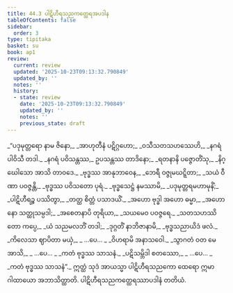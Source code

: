 ```yaml
---
title: 44.3 ပါဋိဟီရသညကတ္ထေရအပဒါန
tableOfContents: false
sidebar:
  order: 3
type: tipitaka
basket: su
book: ap1
review:
  current: review
  updated: '2025-10-23T09:13:32.790849'
  updated_by: ''
  notes: ''
  history:
  - state: review
    date: '2025-10-23T09:13:32.790849'
    updated_by: ''
    notes: ''
    previous_state: draft
---
```



<ReviewStatus review={frontmatter.review} showDetails={true} />

<HypothesisAnnotation frontmatter={frontmatter} />

<DynamicBreadcrumb />

<Division number="26" book="ap1" e="ch" v="20" p="431">

<Paragraph number="5693" type="verses" book="ap1">
_“ပဒုမုတ္တရော နာမ ဇိနော,_  
_အာဟုတီနံ ပဋိဂ္ဂဟော;_  
_ဝသီသတသဟဿေဟိ,_  
_နဂရံ ပါဝိသီ တဒါ._  

</Paragraph>

</Division>
<Division number="27" book="ap1" e="ch" v="20" p="431">

<Paragraph number="5694" type="verses" book="ap1">
_နဂရံ ပဝိသန္တဿ,_  
ဥပသန္တဿ တာဒိနော;_  
_ရတနာနိ ပဇ္ဇောတိံသု,_  
_နိဂ္ဃေါသော အာသိ တာဝဒေ._  

</Paragraph>

</Division>
<Division number="28" book="ap1" e="ch" v="20" p="431">

<Paragraph number="5695" type="verses" book="ap1">
_ဗုဒ္ဓဿ အာနုဘာဝေန,_  
_ဘေရီ ဝဇ္ဇုမဃဋ္ဋိတာ;_  
_သယံ ဝီဏာ ပဝဇ္ဇန္တိ,_  
_ဗုဒ္ဓဿ ပဝိသတော ပုရံ._  

</Paragraph>

</Division>
<Division number="29" book="ap1" e="ch" v="20" p="431">

<Paragraph number="5696" type="verses" book="ap1">
_ဗုဒ္ဓသေဋ္ဌံ နမဿာမိ,_  
_ပဒုမုတ္တရမဟာမုနိံ;_  
_ပါဋိဟီရဉ္စ ပဿိတွာ,_  
_တတ္ထ စိတ္တံ ပသာဒယိံ._  

</Paragraph>

</Division>
<Division number="30" book="ap1" e="ch" v="20" p="431">

<Paragraph number="5697" type="verses" book="ap1">
_အဟော ဗုဒ္ဓါ အဟော ဓမ္မာ,_  
_အဟော နော သတ္ထုသမ္ပဒါ;_  
_အစေတနာပိ တုရိယာ,_  
_သယမေဝ ပဝဇ္ဇရေ._  

</Paragraph>

</Division>
<Division number="31" book="ap1" e="ch" v="20" p="431">

<Paragraph number="5698" type="verses" book="ap1">
_သတသဟဿိတော ကပ္ပေ,_  
_ယံ သညမလဘိံ တဒါ;_  
_ဒုဂ္ဂတိံ နာဘိဇာနာမိ,_  
_ဗုဒ္ဓသညာယိဒံ ဖလံ._  

</Paragraph>

</Division>
<Division number="32" book="ap1" e="ch" v="20" p="431">

<Paragraph number="5699" type="verses" book="ap1">
_ကိလေသာ ဈာပိတာ မယှံ,_  
_ …ပေ… _  
_ဝိဟရာမိ အနာသဝေါ._  

</Paragraph>

</Division>
<Division number="33" book="ap1" e="ch" v="20" p="431">

<Paragraph number="5700" type="verses" book="ap1">
_သွာဂတံ ဝတ မေ အာသိ,_  
_ …ပေ… _  
_ကတံ ဗုဒ္ဓဿ သာသနံ._  

</Paragraph>

</Division>
<Division number="34" book="ap1" e="ch" v="20" p="432">

<Paragraph number="5701" type="verses" book="ap1">
_ပဋိသမ္ဘိဒါ စတဿော,_  
_ …ပေ… _  
_ကတံ ဗုဒ္ဓဿ သာသနံ”._  

</Paragraph>

<Paragraph number="5702" book="ap1">
ဣတ္ထံ သုဒံ အာယသ္မာ ပါဋိဟီရသညကော ထေရော ဣမာ ဂါထာယော အဘာသိတ္ထာတိ.

</Paragraph>
</Division>

<Paragraph number="5703" type="center" book="ap1">
ပါဋိဟီရသညကတ္ထေရဿာပဒါနံ တတိယံ.
</Paragraph>